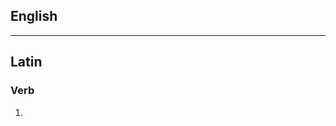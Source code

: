 ==English==
{{only in|{{in appendix|English dictionary-only terms}}}}

----

==Latin==

===Verb===
{{la-verb-form|abnōdāte}}

# {{conjugation of|abnodo|abnōdō|1|p|pres|act|imp|lang=la}}
{{count page|[[Wiktionary:Page count]]}}
